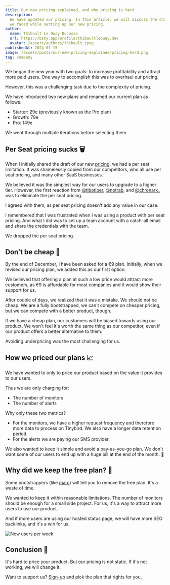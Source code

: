 ```yaml
---
title: Our new pricing explained, and why pricing is hard
description:
  We have updated our pricing. In this article, we will discuss the challenges
  we faced while setting up our new pricing.
author:
  name: Thibault Le Ouay Ducasse
  url: https://bsky.app/profile/thibaultleouay.dev
  avatar: /assets/authors/thibault.jpeg
publishedAt: 2024-01-15
image: /assets/posts/our-new-pricing-explained/pricing-hard.png
tag: company
---
```


We began the new year with two goals: to increase profitability and attract more
paid users. One way to accomplish this was to overhaul our pricing.

However, this was a challenging task due to the complexity of pricing.

We have introduced two new plans and renamed our current plan as follows:

- Starter: 29e (previously known as the Pro plan)
- Growth: 79e
- Pro: 149e

We went through multiple iterations before selecting them.

## Per Seat pricing sucks 🗑️

When I initially shared the draft of our new [pricing](/pricing), we had a per
seat limitation. It was shamelessly copied from our competitors, who all use per
seat pricing, and many other SaaS businesses.

We believed it was the simplest way for our users to upgrade to a higher tier.
However, the first reaction from
[@tibotiber](https://www.twitter.com/@tibotiber),
[@notrab](https://www.twitter.com/notrab), and
[@chronark\_](https://www.twitter.com/@chronark_) was to eliminate the per seat
pricing.

I agreed with them, as per seat pricing doesn't add any value in our case.

I remembered that I was frustrated when I was using a product with per seat
pricing. And what I did was to set up a team account with a catch-all email and
share the credentials with the team.

We dropped the per seat pricing.

## Don’t be cheap 🤑

By the end of December, I have been asked for a €9 plan. Initially, when we
revised our pricing plan, we added this as our first option.

We believed that offering a plan at such a low price would attract more
customers, as €9 is affordable for most companies and it would show their
support for us.

After couple of days, we realized that it was a mistake. We should not be cheap.
We are a fully bootstrapped, we can't compete on cheaper pricing, but we can
compete with a better product, though.

If we have a cheap plan, our customers will be biased towards using our product.
We won't feel it's worth the same thing as our competitor, even if our product
offers a better alternative to them.

Avoiding underpricing was the most challenging for us.

## How we priced our plans 📈

We have wanted to only to price our product based on the value it provides to
our users.

Thus we are only charging for:

- The number of monitors
- The number of alerts

Why only these two metrics?

- For the monitors, we have a higher request frequency and therefore more data
  to process on Tinybird. We also have a longer data retention period.
- For the alerts we are paying our SMS provider.

We also wanted to keep it simple and avoid a pay-as-you-go plan. We don't want
some of our users to end up with a huge bill at the end of the month. 💸

## Why did we keep the free plan? 🤔

Some bootstrappers (like
[marc](https://marclou.beehiiv.com/p/ditch-your-free-plan)) will tell you to
remove the free plan. It's a waste of time.

We wanted to keep it within reasonable limitations. The number of monitors
should be enough for a small side project. For us, it's a way to attract more
users to use our product.

And if more users are using our hosted status page, we will have more SEO
backlinks, and it's a win for us.

<Image
  alt="New users per week"
  src="/assets/posts/our-new-pricing-explained/ahref.png"
  width={650}
  height={575}
/>

## Conclusion 🎉

It's hard to price your product. But our pricing is not static. If it's not
working, we will change it.

Want to support us?
[Sign-up](https://www.openstatus.dev/app/sign-up?ref=pricing-blog) and pick the
plan that rights for you.
